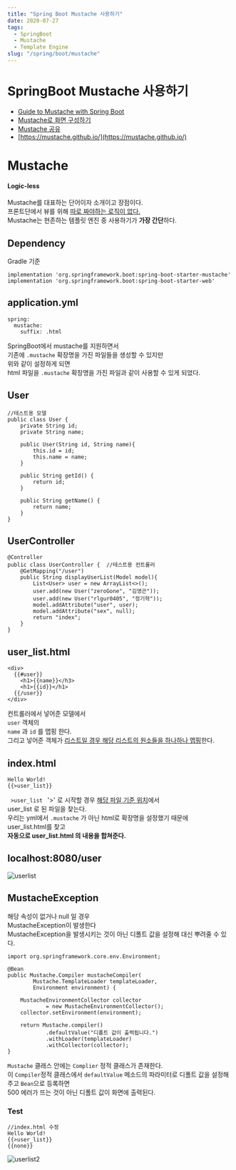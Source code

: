 ```yaml
---
title: "Spring Boot Mustache 사용하기"
date: 2020-07-27
tags:
  - SpringBoot
  - Mustache
  - Template Engine
slug: "/spring/boot/mustache"
---
```



SpringBoot Mustache 사용하기
=======================
- [Guide to Mustache with Spring Boot](https://www.baeldung.com/spring-boot-mustache)
- [Mustache로 화면 구성하기](https://velog.io/@swchoi0329/Mustache%EB%A1%9C-%ED%99%94%EB%A9%B4-%EA%B5%AC%EC%84%B1%ED%95%98%EA%B8%B0)
- [Mustache 공유](https://supawer0728.github.io/2018/03/14/Mustache/)
- [https://mustache.github.io/](https://mustache.github.io/)

# Mustache
#### Logic-less
Mustache를 대표하는 단어이자 소개이고 장점이다. </br>
프론트단에서 뷰를 위해 <u>따로 짜야하는 로직이 없다.</u> </br>
Mustache는 현존하는 템플릿 엔진 중 사용하기가 **가장 간단**하다. </br>


## Dependency
Gradle 기준
```
implementation 'org.springframework.boot:spring-boot-starter-mustache'
implementation 'org.springframework.boot:spring-boot-starter-web'
```

## application.yml
```
spring:
  mustache:
    suffix: .html
```
SpringBoot에서 mustache를 지원하면서 <br/>
기존에 <code>.mustache</code> 확장명을 가진 파일들을 생성할 수 있지만 <br/>
위와 같이 설정하게 되면 <br/>
html 파일을 <code>.mustache</code> 확장명을 가진 파일과 같이 사용할 수 있게 되었다.

## User
```
//테스트용 모델
public class User {
    private String id;
	private String name;

	public User(String id, String name){
        this.id = id;
		this.name = name;
	}

    public String getId() {
        return id;
    }

    public String getName() {
        return name;
    }
}
```

## UserController
```
@Controller
public class UserController {  //테스트용 컨트롤러
    @GetMapping("/user")
    public String displayUserList(Model model){
        List<User> user = new ArrayList<>();
		user.add(new User("zeroGone", "김영곤"));
		user.add(new User("rlgur0405", "정기혁"));
		model.addAttribute("user", user);
		model.addAttribute("sex", null);
		return "index";
	}
}
```
## user_list.html
```
<div>
  {{#user}}
	<h1>{{name}}</h3>
    <h1>{{id}}</h1>
  {{/user}}
</div>
```
컨트롤러에서 넣어준 모델에서  <br/>
<code>user</code> 객체의 <br/>
<code>name</code> 과 <code>id</code> 를 맵핑 한다.<br/>
그리고 넣어준 객체가 <u>리스트일 경우 해당 리스트의 원소들을 하나하나 맵핑</u>한다.

## index.html
```
Hello World!
{{>user_list}}
```
<code> >user_list </code>
'>' 로 시작할 경우 <u>해당 파일 기준 위치</u>에서 <br/>
user_list 로 된 파일을 찾는다.  <br/>
우리는 yml에서 <code>.mustache</code> 가 아닌 html로 확장명을 설정했기 때문에 <br/>
user_list.html를 찾고 <br/>
**자동으로 user_list.html 의 내용을 합쳐준다.**<br/>

## localhost:8080/user
![userlist](./userlist.png)

## MustacheException
해당 속성이 없거나 null 일 경우 <br/>
MustacheException이 발생한다 <br/>
MustacheException을 발생시키는 것이 아닌 디폴트 값을 설정해 대신 뿌려줄 수 있다. <br/>

```
import org.springframework.core.env.Environment;

@Bean
public Mustache.Compiler mustacheCompiler(
        Mustache.TemplateLoader templateLoader,
        Environment environment) {

    MustacheEnvironmentCollector collector
            = new MustacheEnvironmentCollector();
    collector.setEnvironment(environment);

    return Mustache.compiler()
            .defaultValue("디폴트 값이 출력됩니다.")
            .withLoader(templateLoader)
            .withCollector(collector);
}
```

<code>Mustache</code> 클래스 안에는 <code>Complier</code> 정적 클래스가 존재한다. <br/>
이 <code>Compiler</code>정적 클래스에서 <code>defaultValue</code> 메소드의 파라미터로 디폴트 값을 설정해주고 <code>Bean</code>으로 등록하면  <br/>
500 에러가 뜨는 것이 아닌 디폴트 값이 화면에 출력된다.

### Test
```
//index.html 수정
Hello World!
{{>user_list}}
{{none}}
```

![userlist2](./userlist2.png)

